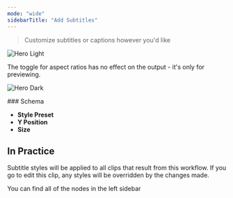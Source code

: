```yaml
---
mode: "wide"
sidebarTitle: "Add Subtitles"
---
```


> Customize subtitles or captions however you'd like

<img
  className="block dark:hidden"
  src="/node-subtitles.png"
  alt="Hero Light"
  title={true}
/>

<Warning>
  The toggle for aspect ratios has no effect on the output - it's only for previewing.
</Warning>

<img
  className="hidden dark:block"
  src="/images/hero-dark.png"
  alt="Hero Dark"
/>

<Info>
  ### Schema

  - **Style Preset**
  - **Y Position**
  - **Size**
</Info>

## In Practice

Subtitle styles will be applied to all clips that result from this workflow. If you go to edit this clip, any styles will be overridden by the changes made.

You can find all of the nodes in the left sidebar